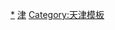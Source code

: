 {{Navbox
|name = 天津市文物保护单位
|title = [[天津市文物保护单位]]（省级）
|listclass=hlist
|style = text-align:left;
|groupstyle =  text-align:center;
|state = {{{state<includeonly>|collapsed</includeonly>}}}
|group1 = [[和平区 (天津市)|和平区]]
|list1 = 
* [[中共天津地委旧址]]
* [[天津张园|孙中山北上在津期间居住遗址]]
* [[大革命前后天津革命基地|大革命前后天津革命基地之一]]
* [[原中共中央在津秘密印刷厂遗址|中共中央在津秘密印刷厂遗址]]
* [[吉鸿昌旧居]]
* [[中共中央北方局旧址|中共北方局旧址]]
* [[圣若瑟主教座堂 (天津)|西开天主教堂]]
* [[天津庆王府|庆王府]]
* [[静园]]
* [[天津横滨正金银行大楼|原横滨正金银行大楼]]
* [[中央银行天津分行大楼|原中央银行天津分行大楼]]
* [[天津汇丰银行大楼|原汇丰银行大楼]]
* [[华俄道胜银行天津分行大楼|原华俄道胜银行大楼]]
* [[天津中南银行大楼|原中南银行大楼]]
* [[天津中法工商银行大楼|原中法工商银行大楼]]
* [[天津新华信托储蓄银行大楼|原新华信托储蓄银行大楼]]
* [[天津麦加利银行大楼|原麦加利银行大楼]]
* [[天津花旗银行大楼|原花旗银行大楼]]
* [[天津金城银行大楼|原金城银行大楼]]
* [[天津东莱银行大楼|原东莱银行大楼]]
* [[浙江兴业银行天津分行大楼|原浙江兴业银行大楼]]
* [[天津怡和洋行大楼|原怡和洋行大楼]]
* [[天津利华大楼|利华大楼]]
* [[原开滦矿务局大楼]]
* [[渤海大楼]]
* [[大清邮政津局大楼|大清邮政津局旧址]]
* [[法国工部局大楼|原法国工部局]]
* [[颜惠庆故居|原伪满洲国领事馆]]
* [[天津英国俱乐部|原英国俱乐部]]（[[天津英国俱乐部|英国球房]]）
* [[中国大戏院]]
* [[光明影院|原光明社]]
* [[耀华学校礼堂]]
* [[天津英国文法学校主楼|原英文学校主楼]]
* [[张学良旧宅]]
* [[陶湘旧居|陶氏旧宅]]
* [[孙震方故居|孙氏旧宅]]
* [[孙传芳旧宅]]
* [[李吉甫旧宅]]
* [[章瑞庭旧宅]]
* [[庄乐峰旧宅]]
* [[元隆孙旧宅]]
* [[张学铭旧宅]]
* [[张福运故居|林鸿赉旧宅]]
* [[吴颂平旧宅]]
* [[孙殿英旧宅]]
* [[周明泰旧宅|周氏旧宅]]
* [[顾维钧旧宅]]
* [[纳森旧居 (泰安道)|纳森旧宅]]
* [[李赞臣旧宅|李叔福旧宅]]
* [[武德殿 (天津市)|原日“武德殿”]]
* [[天津诸圣堂|原安里甘教堂]]
* [[解放桥 (天津)|原万国桥]]
* [[百福大楼|百福大楼旧址]]
* [[北洋保商银行大楼|北洋保商银行旧址]]
* [[天津华比银行大楼|比利时领事馆旧址]]
* [[卞荣卿旧居|卞氏旧居]]
* [[卞万年旧居]]
* [[蔡成勋故居|蔡成勋旧居]]
* [[常德道孟氏旧居]]
* [[天津朝鲜银行大楼|朝鲜银行旧址]]
* [[陈光远旧居]]
* [[陈亦侯旧居]]
* [[陈祝龄旧居]]
* [[大公报社旧址]]
* [[大阔饭店|大阔饭店旧址]]
* [[天津大陆银行大楼|大陆银行旧址]]
* [[天津东方汇理银行大楼|东方汇理银行旧址]]
* [[段祺瑞故居|段祺瑞旧居]]
* [[法国俱乐部|法国俱乐部旧址]]
* [[原法国驻天津领事馆|法国领事馆旧址]]
* [[高树勋旧居]]
* [[关麟征旧居]]
* [[国民饭店]]
* [[花园大楼|花园大楼旧址]]
* [[天津惠中饭店大楼|惠中饭店]]
* [[天津基督教女青年会旧址|基督教女青年会旧址]]
* [[基泰大楼|基泰大楼旧址]]
* [[原久大精盐公司大楼|久大精盐公司旧址]]
* [[李勉之旧居]]
* [[陆洪涛旧宅|陆洪涛旧居]]
* [[马占山故居|马占山旧居]]
* [[茂根大楼|茂根大楼旧址]]
* [[美国海军俱乐部 (天津)|美国海军俱乐部旧址]]
* [[天津美最时洋行大楼|美最时洋行旧址]]
* [[那桐旧居]]
* [[纳森旧居 (睦南道)|纳森旧居]]
* [[曹锟旧居 (洛阳道)|南海路曹锟旧居]]
* [[起士林餐厅|起士林餐馆]]
* [[仁记洋行天津分行大楼|仁记洋行 天津分行旧址]]
* [[天津首善堂|首善堂旧址]]
* [[天津四行储蓄会大楼|四行储蓄会旧址]]
* [[孙季鲁旧居]]
* [[天津太古洋行大楼|太古洋行旧址]]
* [[原开滦煤矿办公楼|天津电报总局旧址]]
* [[天津印字馆大楼|天津印字馆旧址]]
* [[田中玉旧居]]
* [[王仲刘旧居|王氏旧居]]
* [[王占元旧居]]
* [[吴重熹旧宅|吴重熹旧居]]
* [[香港大楼|香港大楼旧址]]
* [[胡若愚旧居|徐氏旧居]]
* [[徐世章旧居]]
* [[原天津英国领事官邸|英国领事官邸旧址]]
* [[雍剑秋旧居]]
* [[天津犹太会堂|犹太会堂旧址]]
* [[张公撝旧居]]
* [[张鸣岐旧居 (天津英租界)|张鸣岐旧居]]
* [[张志潭旧宅|张志潭旧居]]
* [[张自忠故居|张自忠旧居]]
* [[张作相旧居]]
* [[周叔弢旧居]]
* [[原天津法国兵营|紫竹林兵营旧址]]
* [[紫竹林圣路易堂|紫竹林教堂旧址]]
* [[訾玉甫旧居]]
|group2 = [[河西区 (天津市)|河西区]]
|list2 = 
* [[英国乡谊俱乐部|原英国乡谊俱乐部]]
* [[张勋旧宅]]
* [[王仲山旧宅]]
* [[吴毓麟旧宅 (天津德租界)|吴毓麟旧宅]]
* [[天津工商学院主楼|原工商学院主楼]]
* [[北疆博物院|北疆博物院旧址]]
* [[天津德国俱乐部|原德国俱乐部]]
* [[五村农民反霸斗争遗址]]
* [[达文士楼]]
* [[原海河工程局|海河工程局旧址]]
* [[刘冠雄故居|刘冠雄旧居]]
* [[原天津美国兵营 (德租界)|美国兵营旧址]]
* [[桑志华旧居]]
* [[天津市总工会第二工人疗养院旧址]]
* [[纽玛斯·波尔顿旧居|英商钮吗嗤•勃尔顿旧居]]
* [[袁克定旧居]]
* [[朱启钤旧居]]
|group3 = [[南开区]]
|list3 = 
* [[天津南开学校旧址|周恩来同志青年时代在津读书和革命活动旧址]]
* [[天津广东会馆|广东会馆]]
* [[天津天后宫|天后宫]]
* [[天津玉皇阁|玉皇阁]]
* [[天津文庙|文庙]]
* [[李纯祠堂]]
* [[聂士成殉难纪念碑]]  
* [[仓门口教堂|基督教会仓门口堂]]  
* [[原天津基督教青年会旧址|基督教青年会旧址]]  
* [[南开大学|南开大学建筑群]]  
* [[天津大学|天津大学建筑群]]  
* [[王永泉旧宅|王永泉旧居]]  
* [[徐朴庵旧宅|徐朴庵旧居]]  
* [[杨以德旧宅|杨以德旧居]]
|group4 = [[河北区]]
|list4 = 
* [[望海楼天主堂|天津教堂遗址]]
* [[大悲禅院|大悲院]]
* [[李叔同故居]]
* [[金汤桥|解放天津会师纪念地]]
* [[觉悟社旧址|觉悟社遗址]]
* [[女星社旧址]]
*<del> [[天津社会主义青年团旧址]] </del>
* [[天津中山公园|魏士毅女士纪念碑]]
* [[天津中山公园|天津十五烈士纪念碑]]
* [[天津梁启超旧居|梁启超“饮冰室”书斋]]
* [[金代石狮]]
* [[原直隶女子师范学校主楼]]
* [[汤玉麟旧宅]]
* [[原意大利驻天津领事馆|原意国领事馆]]
* [[袁乃宽旧居|袁氏旧宅]]
* [[原奥匈帝国驻天津领事馆|奥匈帝国领事馆旧址]]
* [[天津电车电灯|比商天津电车电灯股份有限公司旧址]]
* [[曹禺故居|曹禺旧居]]
* [[冯国璋旧居]]
* [[天津市扶轮中学|扶轮中学旧址]]
* [[冈纬路教堂]]
* [[国营天津无线电厂旧址]]
* [[津浦路西沽机场旧址|津浦路西沽机厂旧址]]
* [[刘髯公旧宅|刘髯公旧居]]
* [[卢鹤紱故居|卢鹤绂旧居]]
* [[孟氏家庙]]
* [[潘毓桂旧居]]
* [[方济各会圣心教堂|圣心堂旧址]]
* [[华北水利委员会旧址|顺直水利委员会旧址]]
* [[天津电话六局旧址]]
* [[天津北站|天津新站旧址]]
* [[王卓然旧居]]
* [[原天津意大利兵营|意大利兵营旧址]]
* [[马可波罗广场|马可•波罗广场旧址]]
* [[天津中山公园|中山公园]]
|group5 = [[红桥区]]
|list5 = 
* [[天津清真大寺|清真大寺]]
* [[天津西站老站房|天津西站]]
* [[天津谦祥益绸布店|原谦祥益绸布店]]
* [[天津瑞蚨祥绸布店|原瑞蚨祥绸布店]]
* [[红灯照黄莲圣母停船场]]  
* [[北洋大学|北洋大学堂旧址]]
* [[大红桥]]
* [[福聚兴机器厂旧址]]
* [[天津府官立中学堂|天津普通中学堂旧址]]
* [[引滦入津工程|引滦入津工程纪念碑]]
* [[直隶全省内河行轮董事局旧址]]
|group6 = [[河东区 (天津市)|河东区]]
|list6 = 
* [[天妃宫遗址|元明清天妃宫遗址]]
* [[原俄国驻天津领事馆|俄国领事馆旧址]]
* [[天津市第二工人文化宫建筑群]]
* [[天津音乐学院|中央音乐学院旧址]]
|group7 = [[西青区]]
|list7 = 
* [[石家大院]]
* [[平津战役天津前线指挥部遗址]]
* [[义和团纪庄子战场]]
* [[天津文昌阁|文昌阁]]
* [[霍元甲故居]]
* [[霍元甲墓]]
* [[当城寨址]]
* [[安家大院]]
* [[安氏祠堂|安氏家祠]]
* [[董家大院]]
* [[杨柳青站|杨柳青火车站]]
|group8 = [[津南区]]
|list8 = 
* [[巨葛庄遗址]]
* [[周公祠]]  
* [[津东书院旧址]]
* [[辛庄慈云寺]]
|group9 = [[北辰区]]
|list9 = 
* [[大诸庄药王庙]]
|group10 = [[东丽区]]
|list10 = 
* [[泰山行宫]]
|group11 = [[武清区]]
|list11 = 
* [[泉州故城]]
|group12 = [[宝坻区]]
|list12 = 
* [[秦城古城址]]
* [[金顶石经幢]]
* [[宝坻大觉寺]]
|group13 = [[滨海新区]]
|list13 = 
* [[大沽口炮台]]
* [[黄海化学工业研究社旧址]]
* [[大沽海神庙遗址]]
* [[南塘遗址]]
* [[北塘炮台遗址]]
* [[大沽船坞|北洋水师大沽船坞旧址]]
* [[港5井]]
* [[海河防潮闸]]
* [[日本新港港湾局办公厅旧址]]
* [[塘沽南站|塘沽火车站旧址]]
* [[亚细亚火油公司塘沽油库旧址]]
* [[崔庄古枣园]]
|group14 = [[静海区]]
|list14 = 
* [[西钓台古城址]]
* [[独流木桥]]
* [[静海站|静海火车站]]
* [[九宣闸]]
* [[孙氏宗祠 (天津)|孙氏宗祠]]
* [[唐官屯站|唐官屯火车站]]
* [[唐官屯铁桥]]
* [[文化部静海五七干校旧址]]
|group15 = [[宁河区]]
|list15 = 
* [[天尊阁]]
* [[田庄坨遗址]]
* [[于方舟故居]]
* [[于方舟墓]]
|group16 = [[蓟州区]]
|list16 = 
* [[盘山抗日根据地遗址]]
* [[蓟州白塔|白塔]]
* [[天成寺舍利塔]]
* [[定光佛舍利塔]]
* [[千像寺造像|千像寺石刻]]
* [[围坊遗址]]
* [[别山汉墓群]]
* [[邦均汉墓群]]
* [[平津战役前线司令部旧址]]
* [[福山塔]]
* [[多宝佛塔]]
* [[渔阳鼓楼]]
* [[蓟州鲁班庙|鲁班庙]]
* [[青池遗址]]
* [[静寄山庄|静寄山庄遗址]]
* [[西大佛塔遗址]]
* [[正法禅院遗址]]
* [[清代皇家园寝]]
* [[蓟州关帝庙]]
* [[蓟州文庙]]
* [[南贾庄民居]]
* [[张家大院]]
* [[盘山摩崖石刻]]
* [[天津广播电台战备台旧址]]
|belowstyle= text-align:center
|below = 参见：'''[[天津全国重点文物保护单位列表|天津市境內的全国重点文物保护单位]]'''
}}<noinclude>
[[Category:天津市文物保护单位|*]]
[[Category:省级文物保护单位模板|津]]
[[Category:天津模板]]
</noinclude>